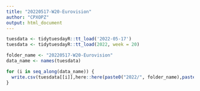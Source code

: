 ```yaml
---
title: "20220517-W20-Eurovision"
author: "CPXOPZ"
output: html_document
---
```


```r
tuesdata <- tidytuesdayR::tt_load('2022-05-17')
tuesdata <- tidytuesdayR::tt_load(2022, week = 20)

```

```r
folder_name <- "20220517-W20-Eurovision"
data_name <- names(tuesdata)

for (i in seq_along(data_name)) {
  write.csv(tuesdata[[i]],here::here(paste0("2022/", folder_name),paste0(data_name[i],".csv")), row.names = F, na = "")
}
```
